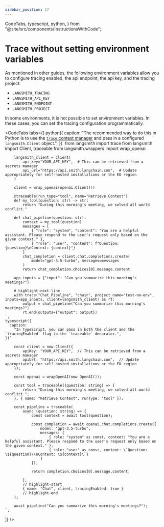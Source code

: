 ```yaml
---
sidebar_position: 17
---
```


  CodeTabs,
  typescript,
  python,
} from "@site/src/components/InstructionsWithCode";

# Trace without setting environment variables

As mentioned in other guides, the following environment variables allow you to configure tracing enabled, the api endpoint, the api key, and the tracing project:

- `LANGSMITH_TRACING`
- `LANGSMITH_API_KEY`
- `LANGSMITH_ENDPOINT`
- `LANGSMITH_PROJECT`

In some environments, it is not possible to set environment variables. In these cases, you can set the tracing configuration programmatically.

<CodeTabs
  tabs={[
    python({
      caption:
        "The recommended way to do this in Python is to use the [`trace` context manager](./annotate_code#use-the-trace-context-manager-python-only) and pass in a configured `langsmith.Client` object.",
    })`
        from langsmith import trace
        from langsmith import Client, traceable
        from langsmith.wrappers import wrap_openai
        
        langsmith_client = Client(
            api_key="YOUR_API_KEY",  # This can be retrieved from a secrets manager
            api_url="https://api.smith.langchain.com",  # Update appropriately for self-hosted installations or the EU region
        )
        
        client = wrap_openai(openai.Client())
        
        @traceable(run_type="tool", name="Retrieve Context")
        def my_tool(question: str) -> str:
            return "During this morning's meeting, we solved all world conflict."
        
        def chat_pipeline(question: str):
            context = my_tool(question)
            messages = [
                { "role": "system", "content": "You are a helpful assistant. Please respond to the user's request only based on the given context." },
                { "role": "user", "content": f"Question: {question}\nContext: {context}"}
            ]
            chat_completion = client.chat.completions.create(
                model="gpt-3.5-turbo", messages=messages
            )
            return chat_completion.choices[0].message.content
        
        app_inputs = {"input": "Can you summarize this morning's meetings?"}
        
        # highlight-next-line
        with trace("Chat Pipeline", "chain", project_name="test-no-env", inputs=app_inputs, client=langsmith_client) as rt:
            output = chat_pipeline("Can you summarize this morning's meetings?")
            rt.end(outputs={"output": output})
    `,
    typescript({
      caption:
        "In TypeScript, you can pass in both the client and the `tracingEnabled` flag to the `traceable` decorator.",
    })`
        
        const client = new Client({
            apiKey: "YOUR_API_KEY",  // This can be retrieved from a secrets manager
            apiUrl: "https://api.smith.langchain.com",  // Update appropriately for self-hosted installations or the EU region
        });
        
        const openai = wrapOpenAI(new OpenAI());
        
        const tool = traceable((question: string) => {
            return "During this morning's meeting, we solved all world conflict.";
        }, { name: "Retrieve Context", runType: "tool" });
        
        const pipeline = traceable(
            async (question: string) => {
                const context = await tool(question);
                
                const completion = await openai.chat.completions.create({
                    model: "gpt-3.5-turbo",
                    messages: [
                        { role: "system" as const, content: "You are a helpful assistant. Please respond to the user's request only based on the given context." },
                        { role: "user" as const, content: \`Question: \${question}\\nContext: \${context}\`}
                    ]
                });
                
                return completion.choices[0].message.content;
            
            }, 
            // highlight-start
            { name: "Chat", client, tracingEnabled: true }
            // highlight-end
        );
        
        await pipeline("Can you summarize this morning's meetings?");
    `,
  ]}
/>
